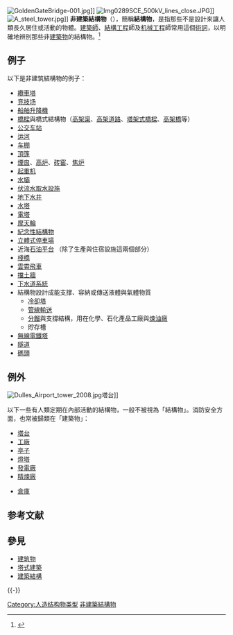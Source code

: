 {{noteTA
|T = zh-cn:非建筑结构物; zh-tw:非建築結構物; zh-hk:非建築構築物;
|1 = zh-cn:结构物; zh-tw:結構物; zh-hk:構築物;
}}
[[File:GoldenGateBridge-001.jpg|thumb]]]]
[[File:Img0289SCE_500kV_lines_close.JPG|thumb]]]]
[[File:A_steel_tower.jpg|thumb]]]]
'''非建築結構物'''（{{lang-en|'''nonbuilding structures'''}}），簡稱'''結構物'''，是指那些不是設計來讓人類長久居住或活動的物體。[[建築師|建築師]]、[[結構工程|結構工程]]師及[[机械工程|机械工程]]師常用這個[[术语|術詞]]，以明確地辨別那些非[[建築物|建築物]]的結構物。<ref>
{{cite book
 |author = International Code Council
 |authorlink = International Code Council
 |title = 2003 International Building Code
 |publisher = [[International_Code_Council|ICC]]
 |year = 2003
 |isbn = 1-892395-79-7
}}</ref>

== 例子 ==
{{Expand list|date=August 2008}}
以下是非建筑結構物的例子：
* [[纜車塔|纜車塔]]
* [[竞技场|竞技场]]
* [[船舶升降機|船舶升降機]]
* [[橋樑|橋樑]]與橋式結構物（[[高架渠|高架渠]]、[[高架道路|高架道路]]、[[塔架式橋樑|塔架式橋樑]]、[[高架橋|高架橋]]等）
* [[公交车站|公交车站]]
* [[运河|运河]]
* [[车棚|车棚]]
* [[頂篷|頂篷]]
* [[煙囪|煙囪]]、[[高炉|高炉]]、[[砖窑|砖窑]]、[[焦炉|焦炉]]
* [[起重机|起重机]]
* [[水壩|水壩]]
* [[伏流水取水設施|伏流水取水設施]]
* [[地下水井|地下水井]]
* [[水塔|水塔]]
* [[電塔|電塔]]
* [[摩天輪|摩天輪]]
* [[紀念性結構物|紀念性結構物]]
* [[立體式停車場|立體式停車場]]
* 近海[[石油平台|石油平台]] （除了生產與住宿設施這兩個部分）
* [[棧橋|棧橋]]
* [[雲霄飛車|雲霄飛車]]
* [[擋土牆|擋土牆]]
* [[下水道系統|下水道系統]]
* 結構物設計成能支撑、容納或傳送液體與氣體物質
** [[冷卻塔|冷卻塔]]
** [[管線輸送|管線輸送]]
** [[分餾|分餾]]與支撐結構，用在化學、石化產品工廠與[[煉油廠|煉油廠]]
** 貯存槽
* [[無線電鐵塔|無線電鐵塔]]
* [[隧道|隧道]]
* [[碼頭|碼頭]]

== 例外 ==
[[File:Dulles_Airport_tower_2008.jpg|thumb]]塔台]]

以下一些有人類定期在內部活動的結構物，一般不被視為「結構物」。消防安全方面，也常被歸類在「建築物」：
* [[塔台|塔台]]
* [[工廠|工廠]]
* [[亭子|亭子]]
* [[燈塔|燈塔]]
* [[發電廠|發電廠]]
* [[精煉廠|精煉廠]]
<!-- * [[交通工具|交通工具]]（例如[[水運工具|水運工具]]與[[飛行器|飛行器]]）-->
* [[倉庫|倉庫]]

== 参考文献 ==
{{Reflist}}

== 參見 ==
* [[建筑物|建筑物]]
* [[塔式建築|塔式建築]]
* [[建築結構|建築結構]]

{{-}}
{{建筑}}

[[Category:人造结构物类型|Category:人造结构物类型]]
[[Category:非建築結構物|]]